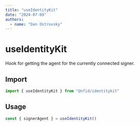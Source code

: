 ```yaml
---
title: "useIdentityKit"
date: "2024-07-09"
authors:
  - name: "Dan Ostrovsky"
---
```


# useIdentityKit

Hook for getting the agent for the currently connected signer.

## Import

```typescript
import { useIdentityKit } from "@nfid/identitykit"
```

## Usage

```typescript
const { signerAgent } = useIdentityKit()
```
